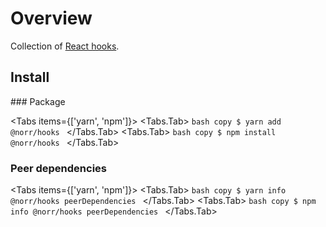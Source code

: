 
# Overview

Collection of [React hooks](https://react.dev/reference/react/hooks).

## Install

<Steps>
  ### Package

  <Tabs items={['yarn', 'npm']}>
    <Tabs.Tab>
      ```bash copy
      $ yarn add @norr/hooks
      ```
    </Tabs.Tab>
    <Tabs.Tab>
      ```bash copy
      $ npm install @norr/hooks
      ```
    </Tabs.Tab>
  </Tabs>

  ### Peer dependencies

  <Tabs items={['yarn', 'npm']}>
    <Tabs.Tab>
      ```bash copy
      $ yarn info @norr/hooks peerDependencies
      ```
    </Tabs.Tab>
    <Tabs.Tab>
      ```bash copy
      $ npm info @norr/hooks peerDependencies
      ```
    </Tabs.Tab>
  </Tabs>
</Steps>
